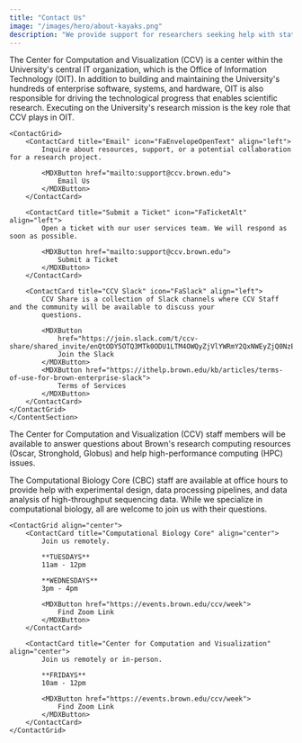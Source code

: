 ```yaml
---
title: "Contact Us"
image: "/images/hero/about-kayaks.png"
description: "We provide support for researchers seeking help with statistical modeling, machine learning, data mining, data visualization, computational biology, high-performance computing, and software engineering."
---
```


<ContentSection title="Contact Us">

The Center for Computation and Visualization (CCV) is a center within the University's central IT organization, which is the Office of Information Technology (OIT). In addition to building and maintaining the University's hundreds of enterprise software, systems, and hardware, OIT is also responsible for driving the technological progress that enables scientific research. Executing on the University's research mission is the key role that CCV plays in OIT.

    <ContactGrid>
        <ContactCard title="Email" icon="FaEnvelopeOpenText" align="left">
            Inquire about resources, support, or a potential collaboration for a research project.

            <MDXButton href="mailto:support@ccv.brown.edu">
                Email Us
            </MDXButton>
        </ContactCard>

        <ContactCard title="Submit a Ticket" icon="FaTicketAlt" align="left">
            Open a ticket with our user services team. We will respond as soon as possible.

            <MDXButton href="mailto:support@ccv.brown.edu">
                Submit a Ticket
            </MDXButton>
        </ContactCard>

        <ContactCard title="CCV Slack" icon="FaSlack" align="left">
            CCV Share is a collection of Slack channels where CCV Staff and the community will be available to discuss your
            questions.

            <MDXButton
                href="https://join.slack.com/t/ccv-share/shared_invite/enQtODY5OTQ3MTk0ODU1LTM4OWQyZjVlYWRmY2QxNWEyZjQ0NzEwMmRlNTRlZjYyMjM1Y2U5MDU1ZGFmMmRhZWIzNjliYmQzYTBiMzY2NzU">
                Join the Slack
            </MDXButton>
            <MDXButton href="https://ithelp.brown.edu/kb/articles/terms-of-use-for-brown-enterprise-slack">
                Terms of Services
            </MDXButton>
        </ContactCard>
    </ContactGrid>
    </ContentSection>

<ContentSection title="Office Hours">

The Center for Computation and Visualization (CCV) staff members will be available to answer questions about Brown's research computing resources (Oscar, Stronghold, Globus) and help high-performance computing (HPC) issues.

The Computational Biology Core (CBC) staff are available at office hours to provide help with experimental design, data processing pipelines, and data analysis of high-throughput sequencing data. While we specialize in computational biology, all are welcome to join us with their questions.

    <ContactGrid align="center">
        <ContactCard title="Computational Biology Core" align="center">
            Join us remotely.

            **TUESDAYS**
            11am - 12pm

            **WEDNESDAYS**
            3pm - 4pm

            <MDXButton href="https://events.brown.edu/ccv/week">
                Find Zoom Link
            </MDXButton>
        </ContactCard>

        <ContactCard title="Center for Computation and Visualization" align="center">
            Join us remotely or in-person.

            **FRIDAYS**
            10am - 12pm

            <MDXButton href="https://events.brown.edu/ccv/week">
                Find Zoom Link
            </MDXButton>
        </ContactCard>
    </ContactGrid>
</ContentSection>